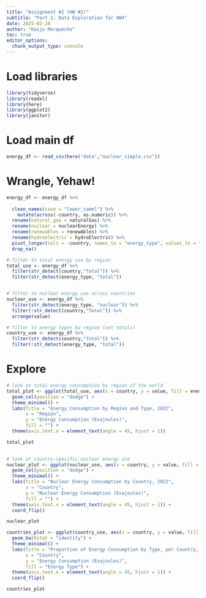 ```yaml
---
title: "Assignment #2 (HW #2)"
subtitle: "Part 2: Data Exploration for HW4"
date: 2025-02-20
author: "Kaiju Morquecho"
toc: true
editor_options: 
  chunk_output_type: console
---
```


# Load libraries
```r
library(tidyverse)
library(readxl)
library(here)
library(ggplot2)
library(janitor)
```

# Load main df
```r
energy_df <- read_csv(here("data","nuclear_simple.csv"))
```

# Wrangle, Yehaw!
```r
energy_df <- energy_df %>%
  
  clean_names(case = "lower_camel") %>%
    mutate(across(-country, as.numeric)) %>%
  rename(natural_gas = naturalGas) %>%
  rename(nuclear = nuclearEnergy) %>%
  rename(renewables = renewAbles) %>%
  rename(hydroelectric = hydroElectric) %>%
  pivot_longer(cols = -country, names_to = "energy_type", values_to = "value") %>%
  drop_na()
```


```r

# filter to total energy use by region
total_use <- energy_df %>%
  filter(str_detect(country,"Total")) %>%
  filter(str_detect(energy_type, "total"))


# filter to nuclear energy use across countries
nuclear_use <- energy_df %>%
  filter(str_detect(energy_type, "nuclear")) %>%
  filter(!str_detect(country,"Total")) %>%
  arrange(value)

# filter to energy types by region (not totals)
country_use <- energy_df %>%
  filter(str_detect(country,"Total")) %>%
  filter(!str_detect(energy_type, "total"))


```

# Explore 
```r
# look at total energy consumption by region of the world
total_plot <- ggplot(total_use, aes(x = country, y = value, fill = energy_type)) +
  geom_col(position = "dodge") +  
  theme_minimal() +
  labs(title = "Energy Consumption by Region and Type, 2022",
       x = "Region",
       y = "Energy Consumption (Exajoules)",
       fill = "") +
  theme(axis.text.x = element_text(angle = 45, hjust = 1)) 

total_plot
  
```

```r
# look at country-specific nuclear energy use
nuclear_plot <- ggplot(nuclear_use, aes(x = country, y = value, fill = energy_type)) +
  geom_col(position = "dodge") +  
  theme_minimal() +
  labs(title = "Nuclear Energy Consumption by Country, 2022",
       x = "Country",
       y = "Nuclear Energy Consumption (Exajoules)",
       fill = "") +
  theme(axis.text.x = element_text(angle = 45, hjust = 1)) +
  coord_flip()

nuclear_plot
```

```r
countries_plot <- ggplot(country_use, aes(x = country, y = value, fill = energy_type)) +
  geom_bar(stat = "identity") +  
  theme_minimal() +
  labs(title = "Proportion of Energy Consumption by Type, per Country, 2022",
       x = "Country",
       y = "Energy Consumption (Exajoules)",
       fill = "Energy Type") +
  theme(axis.text.x = element_text(angle = 45, hjust = 1)) +
  coord_flip()

countries_plot
```

